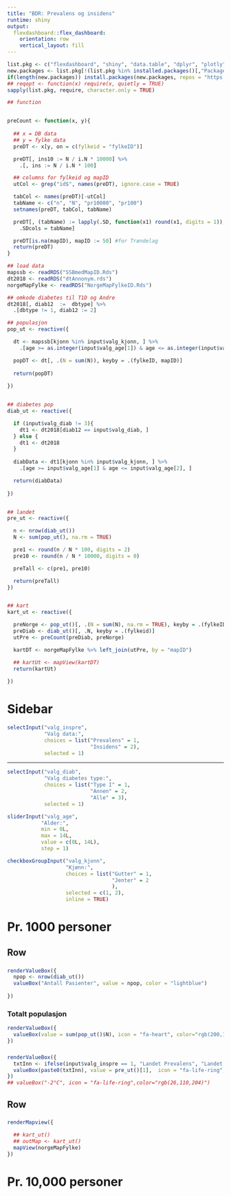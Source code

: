 ```yaml
---
title: "BDR: Prevalens og insidens"
runtime: shiny
output:
  flexdashboard::flex_dashboard:
    orientation: row
    vertical_layout: fill
---
```


```r
list.pkg <- c("flexdashboard", "shiny", "data.table", "dplyr", "plotly", "DT", "leaflet", "lubridate", "magrittr", "tmap", "mapview")
new.packages <- list.pkg[!(list.pkg %in% installed.packages()[,"Package"])]
if(length(new.packages)) install.packages(new.packages, repos = "https://cloud.r-project.org/")
## reqopt <- function(x) require(x, quietly = TRUE)
sapply(list.pkg, require, character.only = TRUE)

## function


preCount <- function(x, y){
  
  ## x = DB data
  ## y = fylke data
  preDT <- x[y, on = c(fylkeid = "fylkeID")]

  preDT[, ins10 := N / i.N * 10000] %>%
    .[, ins := N / i.N * 100]

  ## columns for fylkeid og mapID
  utCol <- grep("id$", names(preDT), ignore.case = TRUE)

  tabCol <- names(preDT)[-utCol]
  tabName <- c("n", "N", "pr10000", "pr100")
  setnames(preDT, tabCol, tabName)

  preDT[, (tabName) := lapply(.SD, function(x1) round(x1, digits = 1)),
    .SDcols = tabName]

  preDT[is.na(mapID), mapID := 50] #for Trøndelag
  return(preDT)
}

```


```r
## load data
mapssb <- readRDS("SSBmedMapID.Rds")
dt2018 <- readRDS("dtAnnonym.rds")
norgeMapFylke <- readRDS("NorgeMapFylkeID.Rds")

## omkode diabetes til T1D og Andre
dt2018[, diab12  :=  dbtype] %>%
  .[dbtype != 1, diab12 := 2]

```




```r

## populasjon
pop_ut <- reactive({

  dt <- mapssb[kjonn %in% input$valg_kjonn, ] %>%
    .[age >= as.integer(input$valg_age[1]) & age <= as.integer(input$valg_age[2]), ]

  popDT <- dt[, .(N = sum(N)), keyby = .(fylkeID, mapID)]
  
  return(popDT)
    
})


## diabetes pop
diab_ut <- reactive({

  if (input$valg_diab != 3){
    dt1 <- dt2018[diab12 == input$valg_diab, ]
  } else {
    dt1 <- dt2018
  }
  
  diabData <- dt1[kjonn %in% input$valg_kjonn, ] %>%
    .[age >= input$valg_age[1] & age <= input$valg_age[2], ]

  return(diabData)
  
})


## landet
pre_ut <- reactive({

  n <- nrow(diab_ut())
  N <- sum(pop_ut(), na.rm = TRUE)

  pre1 <- round(n / N * 100, digits = 2)
  pre10 <- round(n / N * 10000, digits = 0)

  preTall <- c(pre1, pre10)

  return(preTall)
})


## kart
kart_ut <- reactive({

  preNorge <- pop_ut()[, .(N = sum(N), na.rm = TRUE), keyby = .(fylkeID, mapID)][N != 0, ][]
  preDiab <- diab_ut()[, .N, keyby = .(fylkeid)]
  utPre <- preCount(preDiab, preNorge)

  kartDT <- norgeMapFylke %>% left_join(utPre, by = "mapID")

  ## kartUt <- mapView(kartDT)
  return(kartUt)
  
})

```





Sidebar {.sidebar}
===================================

```r
selectInput("valg_inspre",
            "Valg data:",
            choices = list("Prevalens" = 1,
                           "Insidens" = 2),
            selected = 1)
```
<hr/>

```r
selectInput("valg_diab",
            "Valg diabetes type:",
            choices = list("Type I" = 1,
                           "Annen" = 2,
                           "Alle" = 3),
            selected = 1)

sliderInput("valg_age",
           "Alder:",
           min = 0L,
           max = 14L,
           value = c(0L, 14L),
           step = 1)

checkboxGroupInput("valg_kjonn",
                   "Kjønn:",
                   choices = list("Gutter" = 1,
                                  "Jenter" = 2
                                  ),
                   selected = c(1, 2),
                   inline = TRUE)

```


Pr. 1000 personer
===================================


Row
-----------------------------------

### 


```r
renderValueBox({
  npop <- nrow(diab_ut())
  valueBox("Antall Pasienter", value = npop, color = "lightblue")
  
})
```

### Totalt populasjon

```r
renderValueBox({
  valueBox(value = sum(pop_ut()$N), icon = "fa-heart", color="rgb(200,100,100)")
})


```

### 

```r
renderValueBox({
  txtInn <- ifelse(input$valg_inspre == 1, "Landet Prevalens", "Landet Insidens")
  valueBox(paste0(txtInn), value = pre_ut()[1],  icon = "fa-life-ring",color="rgb(26,110,204)")
})
## valueBox("-2°C", icon = "fa-life-ring",color="rgb(26,110,204)")
```



Row 
---------------------------------------------------

### 

```r
renderMapview({

  ## kart_ut()
  ## outMap <- kart_ut()
  mapView(norgeMapFylke)
})
```




Pr. 10,000 personer
===================================


